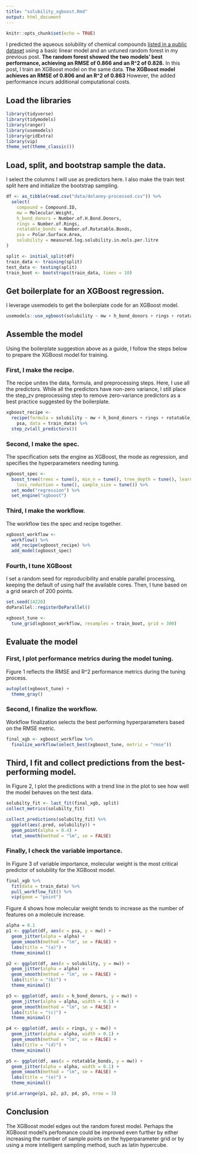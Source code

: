 ```yaml
---
title: "solubility_xgboost.Rmd"
output: html_document
---
```


```r
knitr::opts_chunk$set(echo = TRUE)
```

I predicted the aqueous solubility of chemical compounds [listed in a public dataset](https://github.com/deepchem/deepchem/blob/master/datasets/delaney-processed.csv) using a basic linear model and an untuned random forest in my previous post. **The random forest showed the two models' best performance, achieving an RMSE of 0.866 and an R^2 of 0.828.** In this post, I train an XGBoost model on the same data. **The XGBoost model achieves an RMSE of 0.806 and an R^2 of 0.863** However, the added performance incurs additional computational costs.

## Load the libraries

```r
library(tidyverse)
library(tidymodels)
library(ranger)
library(usemodels)
library(gridExtra)
library(vip)
theme_set(theme_classic())
```

## Load, split, and bootstrap sample the data.

I select the columns I will use as predictors here. I also make the train test split here and initialize the bootstrap sampling.

``` r
df <- as_tibble(read.csv("data/delaney-processed.csv")) %>%
  select(
    compound = Compound.ID, 
    mw = Molecular.Weight, 
    h_bond_donors = Number.of.H.Bond.Donors, 
    rings = Number.of.Rings, 
    rotatable_bonds = Number.of.Rotatable.Bonds, 
    psa = Polar.Surface.Area, 
    solubility = measured.log.solubility.in.mols.per.litre
)

split <- initial_split(df)
train_data <- training(split)
test_data <- testing(split)
train_boot <- bootstraps(train_data, times = 10)
```

## Get boilerplate for an XGBoost regression.

I leverage usemodels to get the boilerplate code for an XGBoost model.

```r
usemodels::use_xgboost(solubility ~ mw + h_bond_donors + rings + rotatable_bonds + psa, data = train_data)
```

## Assemble the model

Using the boilerplate suggestion above as a guide, I follow the steps below to prepare the XGBoost model for training.

### First, I make the recipe.

The recipe unites the data, formula, and preprocessing steps. Here, I use all the predictors. While all the predictors have non-zero variance, I still place the step_zv preprocessing step to remove zero-variance predictors as a best practice suggested by the boilerplate.

```r
xgboost_recipe <- 
  recipe(formula = solubility ~ mw + h_bond_donors + rings + rotatable_bonds + 
    psa, data = train_data) %>% 
  step_zv(all_predictors()) 
```

### Second, I make the spec.

The specification sets the engine as XGBoost, the mode as regression, and specifies the hyperparameters needing tuning.

```r
xgboost_spec <- 
  boost_tree(trees = tune(), min_n = tune(), tree_depth = tune(), learn_rate = tune(), 
    loss_reduction = tune(), sample_size = tune()) %>% 
  set_mode("regression") %>% 
  set_engine("xgboost") 
```

### Third, I make the workflow.

The workflow ties the spec and recipe together.

```r
xgboost_workflow <- 
  workflow() %>% 
  add_recipe(xgboost_recipe) %>% 
  add_model(xgboost_spec) 
```

### Fourth, I tune XGBoost

I set a random seed for reproducibility and enable parallel processing, keeping the default of using half the available cores. Then, I tune based on a grid search of 200 points.

```r
set.seed(14228)
doParallel::registerDoParallel()

xgboost_tune <-
  tune_grid(xgboost_workflow, resamples = train_boot, grid = 300)
```

## Evaluate the model

### First, I plot performance metrics during the model tuning.

Figure 1 reflects the RMSE and R^2 performance metrics during the tuning process.

```r
autoplot(xgboost_tune) +
  theme_gray()
```

### Second, I finalize the workflow.

Workflow finalization selects the best performing hyperparameters based on the RMSE metric.

```r
final_xgb <- xgboost_workflow %>%
  finalize_workflow(select_best(xgboost_tune, metric = "rmse"))
```

## Third, I fit and collect predictions from the best-performing model.

In Figure 2, I plot the predictions with a trend line in the plot to see how well the model behaves on the test data.

```r
solubilty_fit <- last_fit(final_xgb, split)
collect_metrics(solubilty_fit)
```

```r
collect_predictions(solubilty_fit) %>%
  ggplot(aes(.pred, solubility)) +
  geom_point(alpha = 0.4) +
  stat_smooth(method = "lm", se = FALSE)
```

### Finally, I check the variable importance.

In Figure 3 of variable importance, molecular weight is the most critical predictor of solubility for the XGBoost model.

```r
final_xgb %>%
  fit(data = train_data) %>%
  pull_workflow_fit() %>%
  vip(geom = "point")
```

Figure 4 shows how molecular weight tends to increase as the number of features on a molecule increase.

``` r
alpha = 0.1
p1 <- ggplot(df, aes(x = psa, y = mw)) +
  geom_jitter(alpha = alpha) +
  geom_smooth(method = "lm", se = FALSE) +
  labs(title = "(a)") +
  theme_minimal()

p2 <- ggplot(df, aes(x = solubility, y = mw)) +
  geom_jitter(alpha = alpha) +
  geom_smooth(method = "lm", se = FALSE) +
  labs(title = "(b)") +
  theme_minimal()

p3 <- ggplot(df, aes(x = h_bond_donors, y = mw)) +
  geom_jitter(alpha = alpha, width = 0.1) +
  geom_smooth(method = "lm", se = FALSE) +
  labs(title = "(c)") +
  theme_minimal()

p4 <- ggplot(df, aes(x = rings, y = mw)) +
  geom_jitter(alpha = alpha, width = 0.1) +
  geom_smooth(method = "lm", se = FALSE) +
  labs(title = "(d)") +
  theme_minimal()

p5 <- ggplot(df, aes(x = rotatable_bonds, y = mw)) +
  geom_jitter(alpha = alpha, width = 0.1) +
  geom_smooth(method = "lm", se = FALSE) +
  labs(title = "(e)") +
  theme_minimal()

grid.arrange(p1, p2, p3, p4, p5, nrow = 3)
```

## Conclusion

The XGBoost model edges out the random forest model. Perhaps the XGBoost model's perfomance could be improved even further by either increasing the number of sample points on the hyperparameter grid or by using a more intelligent sampling method, such as latin hypercube.